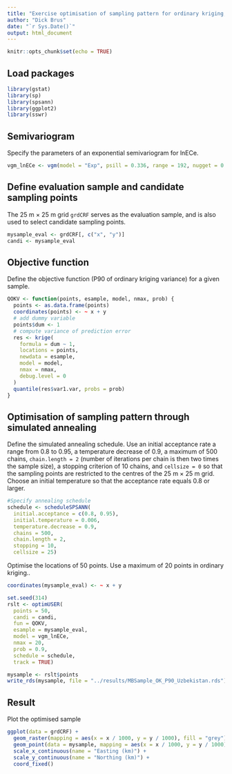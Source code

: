 ```yaml
---
title: "Exercise optimisation of sampling pattern for ordinary kriging, using the P90 of the ordinary kriging variance as a minimisation criterion"
author: "Dick Brus"
date: "`r Sys.Date()`"
output: html_document
---
```


```r
knitr::opts_chunk$set(echo = TRUE)
```

## Load packages

```r
library(gstat)
library(sp)
library(spsann)
library(ggplot2)
library(sswr)
```


## Semivariogram

Specify the parameters of an exponential semivariogram for lnECe.

```r
vgm_lnECe <- vgm(model = "Exp", psill = 0.336, range = 192, nugget = 0.116)
```

## Define evaluation sample and candidate sampling points 

The 25 m $\times$ 25 m grid `grdCRF` serves as the evaluation sample, and is also used to select candidate sampling points.

```r
mysample_eval <- grdCRF[, c("x", "y")]
candi <- mysample_eval
```

## Objective function

Define the objective function (P90 of ordinary kriging variance) for a given sample.

```r
QOKV <- function(points, esample, model, nmax, prob) {
  points <- as.data.frame(points)
  coordinates(points) <- ~ x + y
  # add dummy variable
  points$dum <- 1
  # compute variance of prediction error
  res <- krige(
    formula = dum ~ 1,
    locations = points,
    newdata = esample,
    model = model,
    nmax = nmax,
    debug.level = 0
  )
  quantile(res$var1.var, probs = prob)
}
```

## Optimisation of sampling pattern through simulated annealing

Define the simulated annealing schedule. Use an initial acceptance rate a range from 0.8 to 0.95, a temperature decrease of 0.9, a maximum of 500 chains, `chain.length = 2` (number of iterations per chain is then two times the sample size), a stopping criterion of 10 chains, and `cellsize = 0` so that the sampling points are restricted to the centres of the 25 m $\times$ 25 m grid. Choose an initial temperature so that the acceptance rate equals 0.8 or larger. 

```r
#Specify annealing schedule
schedule <- scheduleSPSANN(
  initial.acceptance = c(0.8, 0.95),
  initial.temperature = 0.006,
  temperature.decrease = 0.9,
  chains = 500,
  chain.length = 2,
  stopping = 10,
  cellsize = 25)
```


Optimise the locations of 50 points. Use a maximum of 20 points in ordinary kriging.. 

```r
coordinates(mysample_eval) <- ~ x + y

set.seed(314)
rslt <- optimUSER(
  points = 50,
  candi = candi,
  fun = QOKV,
  esample = mysample_eval,
  model = vgm_lnECe,
  nmax = 20,
  prob = 0.9,
  schedule = schedule,
  track = TRUE)

mysample <- rslt$points
write_rds(mysample, file = "../results/MBSample_OK_P90_Uzbekistan.rds")
```

## Result

Plot the optimised sample

```r
ggplot(data = grdCRF) +
  geom_raster(mapping = aes(x = x / 1000, y = y / 1000), fill = "grey") +
  geom_point(data = mysample, mapping = aes(x = x / 1000, y = y / 1000), shape = 2, size = 2) +
  scale_x_continuous(name = "Easting (km)") +
  scale_y_continuous(name = "Northing (km)") +
  coord_fixed()
```

